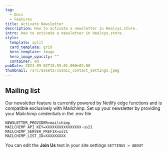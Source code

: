 ```yaml
---
tag:
  - Docs
  - Features
title: Activate Newsletter
description: How to activate a newsletter in Healxyz.store.
intro: How to activate a newsletter in Healxyz.store.
style:
  template: split
  card_template: grid
  hero_template: image
  hero_image_opacity: ""
  container: md
pubDate: 2023-09-02T15:59:01.000+02:00
thumbnail: /src/assets/cosmic_contact_settings.jpeg
---
```

## Mailing list

Our newsletter feature is currently powered by Netlify edge functions and is compatible exclusively with Mailchimp. Set up your newsletter by providing your Mailchimp credentials in the .env file

```.env
NEWSLETTER_PROVIDER=mailchimp
MAILCHIMP_API_KEY=XXXXXXXXXXXXXXXX-us21
MAILCHIMP_SERVER_PREFIX=us21	
MAILCHIMP_LIST_ID=XXXXXXXXX
```

You can edit the **Join Us** text in your site settings `SETTINGS > ABOUT`
